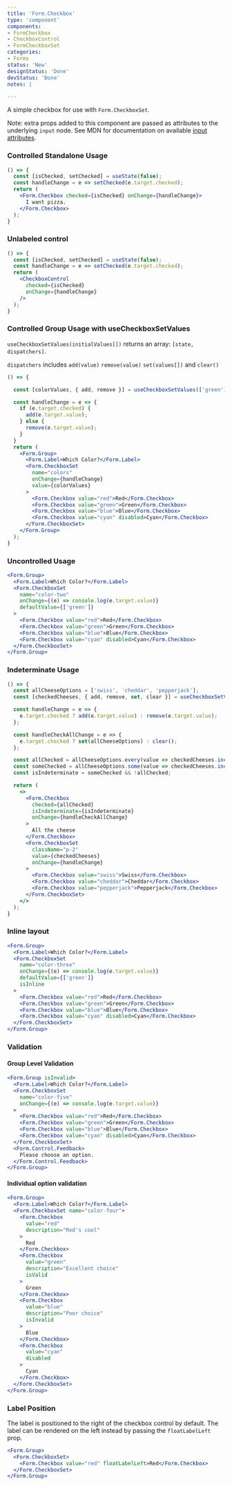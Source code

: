 ```yaml
---
title: 'Form.Checkbox'
type: 'component'
components:
- FormCheckbox
- CheckboxControl
- FormCheckboxSet
categories:
- Forms
status: 'New'
designStatus: 'Done'
devStatus: 'Done'
notes: |

---
```


A simple checkbox for use with `Form.CheckboxSet`.

Note: extra props added to this component are passed as attributes to the
underlying `input` node. See MDN for documentation on available
[input attributes](https://developer.mozilla.org/en-US/docs/Web/HTML/Element/input#attributes).


### Controlled Standalone Usage

```jsx live
() => {
  const [isChecked, setChecked] = useState(false);
  const handleChange = e => setChecked(e.target.checked);
  return (
    <Form.Checkbox checked={isChecked} onChange={handleChange}>
      I want pizza.
    </Form.Checkbox>
  );
}
```

### Unlabeled control

```jsx live
() => {
  const [isChecked, setChecked] = useState(false);
  const handleChange = e => setChecked(e.target.checked);
  return (
    <CheckboxControl
      checked={isChecked}
      onChange={handleChange}
    />
  );
}
```

### Controlled Group Usage with useCheckboxSetValues

`useCheckboxSetValues(initialValues[])` returns an array: `[state, dispatchers]`.

`dispatchers` includes `add(value)` `remove(value)` `set(values[])` and `clear()`

```jsx live
() => {

  const [colorValues, { add, remove }] = useCheckboxSetValues(['green']);

  const handleChange = e => {
    if (e.target.checked) {
      add(e.target.value);
    } else {
      remove(e.target.value);
    }
  }
  return (
    <Form.Group>
      <Form.Label>Which Color?</Form.Label>
      <Form.CheckboxSet
        name="colors"
        onChange={handleChange}
        value={colorValues}
      >
        <Form.Checkbox value="red">Red</Form.Checkbox>
        <Form.Checkbox value="green">Green</Form.Checkbox>
        <Form.Checkbox value="blue">Blue</Form.Checkbox>
        <Form.Checkbox value="cyan" disabled>Cyan</Form.Checkbox>
      </Form.CheckboxSet>
    </Form.Group>
  );
}
```



### Uncontrolled Usage

```jsx live
<Form.Group>
  <Form.Label>Which Color?</Form.Label>
  <Form.CheckboxSet
    name="color-two"
    onChange={(e) => console.log(e.target.value)}
    defaultValue={['green']}
  >
    <Form.Checkbox value="red">Red</Form.Checkbox>
    <Form.Checkbox value="green">Green</Form.Checkbox>
    <Form.Checkbox value="blue">Blue</Form.Checkbox>
    <Form.Checkbox value="cyan" disabled>Cyan</Form.Checkbox>
  </Form.CheckboxSet>
</Form.Group>
```

### Indeterminate Usage

```jsx live
() => {
  const allCheeseOptions = ['swiss', 'cheddar', 'pepperjack'];
  const [checkedCheeses, { add, remove, set, clear }] = useCheckboxSetValues(['swiss']);

  const handleChange = e => {
    e.target.checked ? add(e.target.value) : remove(e.target.value);
  };

  const handleCheckAllChange = e => {
    e.target.checked ? set(allCheeseOptions) : clear();
  };

  const allChecked = allCheeseOptions.every(value => checkedCheeses.includes(value));
  const someChecked = allCheeseOptions.some(value => checkedCheeses.includes(value));
  const isIndeterminate = someChecked && !allChecked;

  return (
    <>
      <Form.Checkbox
        checked={allChecked}
        isIndeterminate={isIndeterminate}
        onChange={handleCheckAllChange}
      >
        All the cheese
      </Form.Checkbox>
      <Form.CheckboxSet
        className="p-2"
        value={checkedCheeses}
        onChange={handleChange}
      >
        <Form.Checkbox value="swiss">Swiss</Form.Checkbox>
        <Form.Checkbox value="cheddar">Cheddar</Form.Checkbox>
        <Form.Checkbox value="pepperjack">Pepperjack</Form.Checkbox>
      </Form.CheckboxSet>
    </>
  );
}
```

### Inline layout

```jsx live
<Form.Group>
  <Form.Label>Which Color?</Form.Label>
  <Form.CheckboxSet
    name="color-three"
    onChange={(e) => console.log(e.target.value)}
    defaultValue={['green']}
    isInline
  >
    <Form.Checkbox value="red">Red</Form.Checkbox>
    <Form.Checkbox value="green">Green</Form.Checkbox>
    <Form.Checkbox value="blue">Blue</Form.Checkbox>
    <Form.Checkbox value="cyan" disabled>Cyan</Form.Checkbox>
  </Form.CheckboxSet>
</Form.Group>
```

### Validation

#### Group Level Validation

```jsx live
<Form.Group isInvalid>
  <Form.Label>Which Color?</Form.Label>
  <Form.CheckboxSet
    name="color-five"
    onChange={(e) => console.log(e.target.value)}
  >
    <Form.Checkbox value="red">Red</Form.Checkbox>
    <Form.Checkbox value="green">Green</Form.Checkbox>
    <Form.Checkbox value="blue">Blue</Form.Checkbox>
    <Form.Checkbox value="cyan" disabled>Cyan</Form.Checkbox>
  </Form.CheckboxSet>
  <Form.Control.Feedback>
    Please choose an option.
  </Form.Control.Feedback>
</Form.Group>
```

#### Individual option validation

```jsx live
<Form.Group>
  <Form.Label>Which Color?</Form.Label>
  <Form.CheckboxSet name="color-four">
    <Form.Checkbox
      value="red"
      description="Red's cool"
    >
      Red
    </Form.Checkbox>
    <Form.Checkbox
      value="green"
      description="Excellent choice"
      isValid
    >
      Green
    </Form.Checkbox>
    <Form.Checkbox
      value="blue"
      description="Poor choice"
      isInvalid
    >
      Blue
    </Form.Checkbox>
    <Form.Checkbox
      value="cyan"
      disabled
    >
      Cyan
    </Form.Checkbox>
  </Form.CheckboxSet>
</Form.Group>
```

### Label Position

The label is positioned to the right of the checkbox control by default. The label can be rendered on the left instead
by passing the `floatLabelLeft` prop.

```jsx live
<Form.Group>
  <Form.CheckboxSet>
    <Form.Checkbox value="red" floatLabelLeft>Red</Form.Checkbox>
  </Form.CheckboxSet>
</Form.Group>
```
